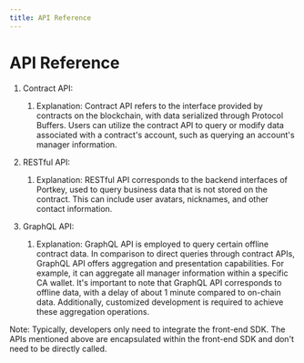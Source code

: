 ```yaml
---
title: API Reference
---
```


# API Reference

1.  Contract API:

    1.  Explanation: Contract API refers to the interface provided by contracts on the blockchain, with data serialized through Protocol Buffers. Users can utilize the contract API to query or modify data associated with a contract's account, such as querying an account's manager information.

1.  RESTful API:

    1.  Explanation: RESTful API corresponds to the backend interfaces of Portkey, used to query business data that is not stored on the contract. This can include user avatars, nicknames, and other contact information.

1.  GraphQL API:

    1.  Explanation: GraphQL API is employed to query certain offline contract data. In comparison to direct queries through contract APIs, GraphQL API offers aggregation and presentation capabilities. For example, it can aggregate all manager information within a specific CA wallet. It's important to note that GraphQL API corresponds to offline data, with a delay of about 1 minute compared to on-chain data. Additionally, customized development is required to achieve these aggregation operations.

Note: Typically, developers only need to integrate the front-end SDK. The APIs mentioned above are encapsulated within the front-end SDK and don't need to be directly called.